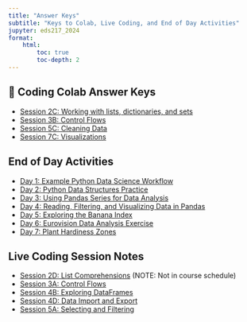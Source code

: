 ```yaml
---
title: "Answer Keys"
subtitle: "Keys to Colab, Live Coding, and End of Day Activities"
jupyter: eds217_2024
format: 
    html:
        toc: true
        toc-depth: 2
---
```


## 🙌 Coding Colab Answer Keys

- [Session 2C: Working with lists, dictionaries, and sets](2c_lists_dictionaries_sets-key.qmd)
- [Session 3B: Control Flows](3b_control_flows-key.qmd)
- [Session 5C: Cleaning Data](5c_cleaning_data-key.qmd)
- [Session 7C: Visualizations](7c_visualizations-key.qmd)

## End of Day Activities

- [Day 1: Example Python Data Science Workflow](eod-day1-key.qmd)
- [Day 2: Python Data Structures Practice](eod-day2-key.qmd)
- [Day 3: Using Pandas Series for Data Analysis](eod-day3-key.qmd)
- [Day 4: Reading, Filtering, and Visualizing Data in Pandas](eod-day4-key.qmd)
- [Day 5: Exploring the Banana Index](eod-day5-key.qmd)
- [Day 6: Eurovision Data Analysis Exercise](eod-day6-key.qmd)
- [Day 7: Plant Hardiness Zones](eod-day7-key.qmd)

## Live Coding Session Notes

- [Session 2D: List Comprehensions](../live-coding/2d_list_comprehensions_notes.qmd) (NOTE: Not in course schedule)
- [Session 3A: Control Flows](../live-coding/3a_control_flows_notes.qmd)
- [Session 4B: Exploring DataFrames](../live-coding/4b_exploring_dataframes_notes.qmd)
- [Session 4D: Data Import and Export](../live-coding/4b_exploring_dataframes_notes.qmd)
- [Session 5A: Selecting and Filtering](../live-coding/5a_selecting_and_filtering_notes.qmd)
